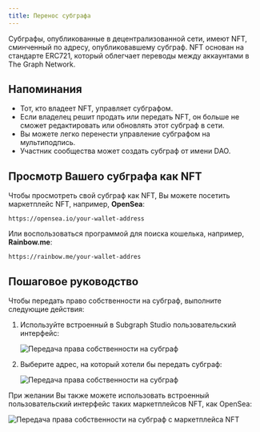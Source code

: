 ```yaml
---
title: Перенос субграфа
---
```


Субграфы, опубликованные в децентрализованной сети, имеют NFT, сминченный по адресу, опубликовавшему субграф. NFT основан на стандарте ERC721, который облегчает переводы между аккаунтами в The Graph Network.

## Напоминания

- Тот, кто владеет NFT, управляет субграфом.
- Если владелец решит продать или передать NFT, он больше не сможет редактировать или обновлять этот субграф в сети.
- Вы можете легко перенести управление субграфом на мультиподпись.
- Участник сообщества может создать субграф от имени DAO.

## Просмотр Вашего субграфа как NFT

Чтобы просмотреть свой субграф как NFT, Вы можете посетить маркетплейс NFT, например, **OpenSea**:

```
https://opensea.io/your-wallet-address
```

Или воспользоваться программой для поиска кошелька, например, **Rainbow.me**:

```
https://rainbow.me/your-wallet-addres
```

## Пошаговое руководство

Чтобы передать право собственности на субграф, выполните следующие действия:

1. Используйте встроенный в Subgraph Studio пользовательский интерфейс:

   ![Передача права собственности на субграф](/image/subgraph-ownership-transfer-1.png)

2. Выберите адрес, на который хотели бы передать субграф:

   ![Передача права собственности на субграф](/image/subgraph-ownership-transfer-2.png)

При желании Вы также можете использовать встроенный пользовательский интерфейс таких маркетплейсов NFT, как OpenSea:

![Передача права собственности на субграф с маркетплейса NFT](/img/subgraph-ownership-transfer-nft-marketplace.png)
